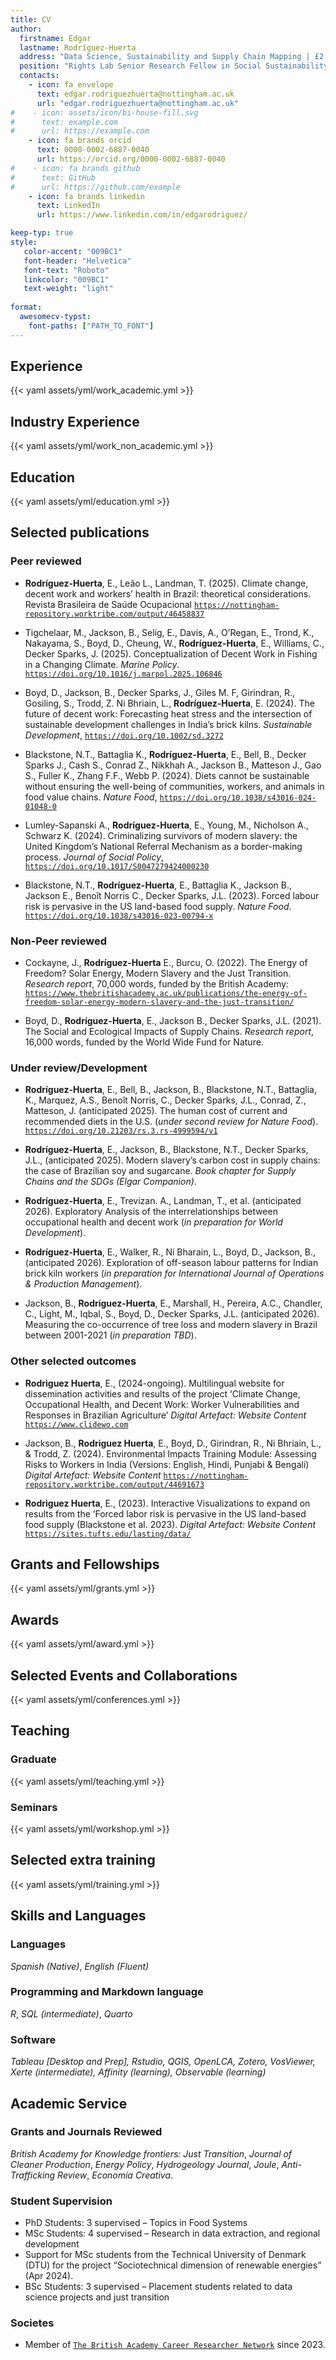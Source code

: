 ```yaml
---
title: CV
author:
  firstname: Edgar
  lastname: Rodríguez-Huerta
  address: "Data Science, Sustainability and Supply Chain Mapping | £2.1m in Co-I & PI grant funding | FWCI: 1.42"
  position: "Rights Lab Senior Research Fellow in Social Sustainability and Complex Systems"
  contacts:
    - icon: fa envelope
      text: edgar.rodriguezhuerta@nottingham.ac.uk
      url: "edgar.rodriguezhuerta@nottingham.ac.uk"
#    - icon: assets/icon/bi-house-fill.svg
#      text: example.com
#      url: https://example.com
    - icon: fa brands orcid
      text: 0000-0002-6887-0040
      url: https://orcid.org/0000-0002-6887-0040
#    - icon: fa brands github
#      text: GitHub
#      url: https://github.com/example
    - icon: fa brands linkedin
      text: LinkedIn
      url: https://www.linkedin.com/in/edgarodriguez/

keep-typ: true
style:
   color-accent: "009BC1"
   font-header: "Helvetica"
   font-text: "Roboto"
   linkcolor: "009BC1"
   text-weight: "light" 
  
format:
  awesomecv-typst:
    font-paths: ["PATH_TO_FONT"]
---
```



  
## Experience
{{< yaml assets/yml/work_academic.yml >}}

## Industry Experience

{{< yaml assets/yml/work_non_academic.yml >}}

## Education

{{< yaml assets/yml/education.yml >}}



## Selected publications 


### Peer reviewed

- **Rodríguez-Huerta**, E., Leão L., Landman, T.   (2025). Climate change, decent work and workers’ health in Brazil: theoretical considerations.  Revista Brasileira de Saúde Ocupacional  [`https://nottingham-repository.worktribe.com/output/46458837`](https://nottingham-repository.worktribe.com/output/46458837)

- Tigchelaar, M., Jackson, B., Selig, E., Davis, A.,  O’Regan, E., Trond, K., Nakayama, S., Boyd, D., Cheung, W., **Rodríguez-Huerta**, E., Williams, C., Decker Sparks, J. (2025). Conceptualization of Decent Work in Fishing in a Changing Climate. *Marine Policy*. [`https://doi.org/10.1016/j.marpol.2025.106846`](https://doi.org/10.1016/j.marpol.2025.106846)

- Boyd, D., Jackson, B., Decker Sparks, J., Giles M. F, Girindran, R., Gosiling, S., Trodd, Z. Ni Bhriain, L., **Rodríguez-Huerta**, E. (2024). The future of decent work: Forecasting heat stress and the intersection of sustainable development challenges in India's brick kilns.  *Sustainable Development*, [`https://doi.org/10.1002/sd.3272`](https://doi.org/10.1002/sd.3272)

- Blackstone, N.T., Battaglia K., **Rodríguez-Huerta**, E., Bell, B., Decker Sparks J., Cash S., Conrad Z., Nikkhah A., Jackson B., Matteson J., Gao S., Fuller K., Zhang F.F., Webb P. (2024). Diets cannot be sustainable without ensuring the well-being of communities, workers, and animals in food value chains. *Nature Food*,  [`https://doi.org/10.1038/s43016-024-01048-0`](https://doi.org/10.1038/s43016-024-01048-0)

- Lumley-Sapanski A., **Rodríguez-Huerta**, E., Young, M., Nicholson A., Schwarz K.  (2024). Criminalizing survivors of modern slavery: the United Kingdom’s National Referral Mechanism as a border-making process. *Journal of Social Policy*,  [`https://doi.org/10.1017/S0047279424000230`](https://doi.org/10.1017/S0047279424000230)

- Blackstone, N.T., **Rodríguez-Huerta**, E., Battaglia K., Jackson B., Jackson E., Benoît Norris C.,  Decker Sparks, J.L. (2023). Forced labour risk is pervasive in the US land-based food supply. *Nature Food*.   [`https://doi.org/10.1038/s43016-023-00794-x`](https://doi.org/10.1038/s43016-023-00794-x)

<!-- 
- **Rodríguez-Huerta**, E., Rosas-Casals, M., & Hernández-Terrones, L. M. (2019). A water balance model to estimate climate change impact on groundwater recharge in Yucatan Peninsula, Mexico. *Hydrological Sciences Journal*, [`https://doi.org/10.1080/02626667.2019.1702989`](https://doi.org/10.1080/02626667.2019.1702989)

- **Rodríguez-Huerta**, E., Rosas-Casals, M., & Hernández-Terrones, L. M. (2019). Water societal metabolism in the Yucatan Peninsula. The impact of climate change on the recharge of groundwater by 2030. *Journal of Cleaner Production*, 235, 272–287. [`https://doi.org/10.1016/j.jclepro.2019.06.310`](https://doi.org/10.1016/j.jclepro.2019.06.310)

- **Rodríguez-Huerta**, E., Rosas-Casals, M., & Sorman, A. H. (2017). A societal metabolism approach to job creation and renewable energy transitions in Catalonia. Energy Policy, 108. [`https://doi.org/10.1016/j.enpol.2017.06.024`](https://doi.org/10.1016/j.enpol.2017.06.024)
-->

### Non-Peer reviewed

- Cockayne, J., **Rodríguez-Huerta** E., Burcu, O. (2022). The Energy of Freedom? Solar Energy, Modern Slavery and the Just Transition. *Research report*, 70,000 words, funded by the British Academy: [`https://www.thebritishacademy.ac.uk/publications/the-energy-of-freedom-solar-energy-modern-slavery-and-the-just-transition/`](https://www.thebritishacademy.ac.uk/publications/the-energy-of-freedom-solar-energy-modern-slavery-and-the-just-transition/)

- Boyd, D., **Rodríguez-Huerta**, E., Jackson B.,  Decker Sparks, J.L. (2021). The Social and Ecological Impacts of Supply Chains. *Research report*, 16,000 words, funded by the World Wide Fund for Nature.

<!-- 
- **Rodríguez-Huerta**, E., (2016). CO2 Footprint Analysis using the LCA Approach. Case study: Wind power plant ‘Chacabal and Chacabal II’ in Yucatan, funded by PlanetaLimpio Mexico.
-->

### Under review/Development

- **Rodríguez-Huerta**, E., Bell, B., Jackson, B., Blackstone, N.T., Battaglia, K., Marquez, A.S., Benoît Norris, C., Decker Sparks, J.L., Conrad, Z., Matteson, J. (anticipated 2025).  The human cost of current and recommended diets in the U.S. (*under second review for Nature Food*).  [`https://doi.org/10.21203/rs.3.rs-4999594/v1`](https://doi.org/10.21203/rs.3.rs-4999594/v1])

- **Rodríguez-Huerta**, E., Jackson, B., Blackstone, N.T., Decker Sparks, J.L., (anticipated 2025).  Modern slavery’s carbon cost in supply chains: the case of Brazilian soy and sugarcane. *Book chapter for Supply Chains and the SDGs (Elgar Companion)*.

- **Rodríguez-Huerta**, E., Trevizan. A., Landman, T., et al. (anticipated 2026).  Exploratory Analysis of the interrelationships between occupational health and decent work (*in preparation for World Development*).

- **Rodríguez-Huerta**, E., Walker, R., Ní Bharain, L., Boyd, D., Jackson, B., (anticipated 2026). Exploration of off-season labour patterns for Indian brick kiln workers (*in preparation for International Journal of Operations & Production Management*).

- Jackson, B., **Rodríguez-Huerta**, E., Marshall, H., Pereira, A.C., Chandler, C., Light, M., Iqbal, S., Boyd, D.,  Decker Sparks, J.L. (anticipated 2026). Measuring the co-occurrence of tree loss and modern slavery in Brazil between 2001-2021 (*in preparation TBD*).


### Other selected outcomes

- **Rodriguez Huerta**, E., (2024-ongoing). Multilingual website for dissemination activities and results of the project 'Climate Change, Occupational Health, and Decent Work: Worker Vulnerabilities and Responses in Brazilian Agriculture' *Digital Artefact: Website Content* [`https://www.clidewo.com`](https://www.clidewo.com)

- Jackson, B., **Rodriguez Huerta**, E., Boyd, D., Girindran, R., Ni Bhriain, L., & Trodd, Z. (2024). Environmental Impacts Training Module: Assessing Risks to Workers in India (Versions: English, Hindi, Punjabi & Bengali) *Digital Artefact: Website Content* [`https://nottingham-repository.worktribe.com/output/44691673`](https://nottingham-repository.worktribe.com/output/44691673)

- **Rodriguez Huerta**, E., (2023). Interactive Visualizations to expand on results from the ‘Forced labor risk is pervasive in the US land-based food supply (Blackstone et al. 2023). *Digital Artefact: Website Content* [`https://sites.tufts.edu/lasting/data/`](https://sites.tufts.edu/lasting/data/)


## Grants and Fellowships

{{< yaml assets/yml/grants.yml >}}

## Awards

{{< yaml assets/yml/award.yml >}}


## Selected Events and Collaborations

{{< yaml assets/yml/conferences.yml >}}

## Teaching

### Graduate

{{< yaml assets/yml/teaching.yml >}}

### Seminars

{{< yaml assets/yml/workshop.yml >}}

## Selected extra training

{{< yaml assets/yml/training.yml >}}

## Skills and Languages

### Languages\
_Spanish (Native)_, _English (Fluent)_

### Programming and Markdown language\
_R_, _SQL (intermediate)_, _Quarto_

### Software\
_Tableau [Desktop and Prep], Rstudio, QGIS, OpenLCA, Zotero, VosViewer, Xerte (intermediate), Affinity (learning), Observable (learning)_


## Academic Service

### Grants and Journals Reviewed\


_British Academy for Knowledge frontiers: Just Transition_, _Journal of Cleaner Production_, _Energy Policy_, _Hydrogeology Journal_, _Joule_, _Anti-Trafficking Review_, _Economía Creativa_.

### Student Supervision\

- PhD Students: 3 supervised – Topics in Food Systems
- MSc Students: 4 supervised – Research in data extraction, and regional development
- Support for MSc students from the Technical University of Denmark (DTU) for the project “Sociotechnical dimension of renewable energies” (Apr 2024).
- BSc Students: 3 supervised – Placement students related to data science projects and just transition


### Societes\

- Member of [`The British Academy Career Researcher Network`](https://www.thebritishacademy.ac.uk/early-career-researcher-network/) since 2023.

